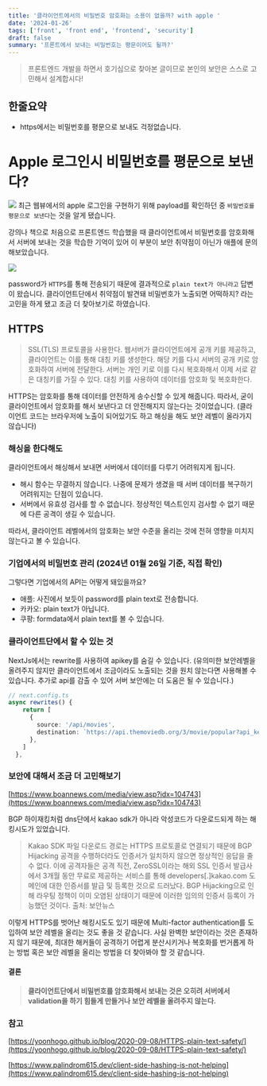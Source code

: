 ```yaml
---
title: '클라이언트에서의 비밀번호 암호화는 소용이 없을까? with apple '
date: '2024-01-26'
tags: ['front', 'front end', 'frontend', 'security']
draft: false
summary: '프론트에서 보내는 비밀번호는 평문이어도 될까?'
---
```


> 프론트엔드 개발을 하면서 호기심으로 찾아본 글이므로 본인의 보안은 스스로 고민해서 설계합시다!

## 한줄요약

- https에서는 비밀번호를 평문으로 보내도 걱정없습니다.

# Apple 로그인시 비밀번호를 평문으로 보낸다?

![](https://velog.velcdn.com/images/mindev/post/ccbdd0f9-8f14-4019-bf20-4404386c2bcd/image.png)
최근 웹뷰에서의 apple 로그인을 구현하기 위해 payload를 확인하던 중 `비밀번호를 평문으로 보낸다`는 것을 알게 됐습니다.

강의나 책으로 처음으로 프론트엔드 학습했을 때 클라이언트에서 비밀번호를 암호화해서 서버에 보내는 것을 학습한 기억이 있어 이 부분이 보안 취약점이 아닌가 애플에 문의해보았습니다.

![](https://velog.velcdn.com/images/mindev/post/7a679cdb-d0b7-4fe6-af5e-de5015e1e613/image.png)

password가 `HTTPS`를 통해 전송되기 때문에 결과적으로 `plain text가 아니라고` 답변이 왔습니다.
클라이언트단에서 취약점이 발견돼 비밀번호가 노출되면 어떡하지? 라는 고민을 하게 됐고 조금 더 찾아보기로 하였습니다.

## HTTPS

> SSL(TLS) 프로토콜을 사용한다. 웹서버가 클라이언트에게 공개 키를 제공하고, 클라이언트는 이를 통해 대칭 키를 생성한다. 해당 키를 다시 서버의 공개 키로 암호화하여 서버에 전달한다. 서버는 개인 키로 이를 다시 복호화해서 이제 서로 같은 대칭키를 가질 수 있다. 대칭 키를 사용하여 데이터를 암호화 및 복호화한다.

HTTPS는 암호화를 통해 데이터를 안전하게 송수신할 수 있게 해줍니다.
따라서, 굳이 클라이언트에서 암호화를 해서 보낸다고 더 안전해지지 않는다는 것이었습니다. (클라이언트 코드는 브라우저에 노출이 되어있기도 하고 해싱을 해도 보안 레벨이 올라가지 않습니다)

### 해싱을 한다해도

클라이언트에서 해싱해서 보내면 서버에서 데이터를 다루기 어려워지게 됩니다.

- 해시 함수는 무결하지 않습니다. 나중에 문제가 생겼을 때 서버 데이터를 복구하기 어려워지는 단점이 있습니다.
- 서버에서 유효성 검사를 할 수 없습니다. 정상적인 텍스트인지 검사할 수 없기 때문에 다른 공격이 생길 수 있습니다.

따라서, 클라이언트 레벨에서의 암호화는 보안 수준을 올리는 것에 전혀 영향을 미치지 않는다고 볼 수 있습니다.

### 기업에서의 비밀번호 관리 (2024년 01월 26일 기준, 직접 확인)

그렇다면 기업에서의 API는 어떻게 돼있을까요?

- 애플: 사진에서 보듯이 password를 plain text로 전송합니다.
- 카카오: plain text가 아닙니다.
- 쿠팡: formdata에서 plain text를 볼 수 있습니다.

### 클라이언트단에서 할 수 있는 것

NextJs에서는 rewrite를 사용하여 apikey를 숨길 수 있습니다. (유의미한 보안레벨을 올려주지 않지만 클라이언트에서 조금이라도 노출되는 것을 원치 않는다면 사용해볼 수 있습니다. 추가로 api를 감출 수 있어 서버 보안에는 더 도움은 될 수 있습니다.)

```ts
// next.config.ts
async rewrites() {
    return [
      {
        source: '/api/movies',
        destination: `https://api.themoviedb.org/3/movie/popular?api_key=${API_KEY}`,
      },
    ]
  },
```

### 보안에 대해서 조금 더 고민해보기

[https://www.boannews.com/media/view.asp?idx=104743](https://www.boannews.com/media/view.asp?idx=104743)

BGP 하이재킹처럼 dns단에서 kakao sdk가 아니라 악성코드가 다운로드되게 하는 해킹시도가 있었습니다.

> Kakao SDK 파일 다운로드 경로는 HTTPS 프로토콜로 연결되기 때문에 BGP Hijacking 공격을 수행하더라도 인증서가 일치하지 않으면 정상적인 응답을 줄 수 없다. 이에 공격자들은 공격 직전, ZeroSSL이라는 해외 SSL 인증서 발급사에서 3개월 동안 무료로 제공하는 서비스를 통해 developers[.]kakao.com 도메인에 대한 인증서를 발급 및 등록한 것으로 드러났다. BGP Hijacking으로 인해 라우팅 정책이 이미 오염된 상태이기 때문에 이러한 임의의 인증서 등록이 가능했던 것이다.
> 출처: 보안뉴스

이렇게 HTTPS를 벗어난 해킹시도도 있기 때문에 Multi-factor authentication를 도입하여 보안 레벨을 올리는 것도 좋을 것 같습니다.
사실 완벽한 보안이라는 것은 존재하지 않기 때문에, 최대한 해커들이 공격하기 어렵게 분산시키거나 복호화를 번거롭게 하는 방법 혹은 보안 레벨을 올리는 방법을 더 찾아봐야 할 것 같습니다.

#### 결론

> **클라이언트단에서 비밀번호를 암호화해서 보내는 것은 오히려 서버에서 validation을 하기 힘들게 만들거나 보안 레벨을 올려주지 않는다.**

### 참고

[https://yoonhogo.github.io/blog/2020-09-08/HTTPS-plain-text-safety/](https://yoonhogo.github.io/blog/2020-09-08/HTTPS-plain-text-safety/)

[https://www.palindrom615.dev/client-side-hashing-is-not-helping](https://www.palindrom615.dev/client-side-hashing-is-not-helping)
